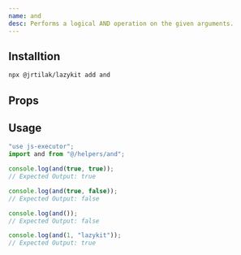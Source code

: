 ```yaml
---
name: and
desc: Performs a logical AND operation on the given arguments.
---
```


<CodePreview methodName="and"/>

## Installtion

```bash
npx @jrtilak/lazykit add and
```

## Props
<PropsTable methodName="and"/>

## Usage
```javascript
"use js-executor";
import and from "@/helpers/and";

console.log(and(true, true));
// Expected Output: true

console.log(and(true, false));
// Expected Output: false

console.log(and());
// Expected Output: false

console.log(and(1, "lazykit"));
// Expected Output: true
```